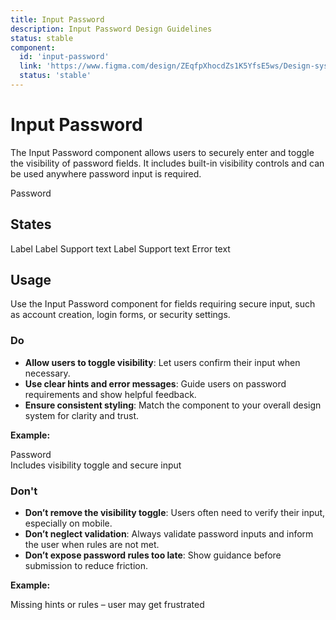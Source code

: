 ```yaml
---
title: Input Password
description: Input Password Design Guidelines
status: stable
component:
  id: 'input-password'
  link: 'https://www.figma.com/design/ZEqfpXhocdZs1K5YfsE5ws/Design-system?node-id=5499-7026'
  status: 'stable'
---
```


# Input Password

The Input Password component allows users to securely enter and toggle the visibility of password fields. It includes built-in visibility controls and can be used anywhere password input is required.

<Section current="design">

<ComponentPreview>
  <FormField>
    <FormFieldLabel htmlFor="text-password-id">Password</FormFieldLabel>
    <InputPassword placeholder="Placeholder" data-testid="text-password-id" />
  </FormField>
</ComponentPreview>
<FigmaPreviewButton href="https://www.figma.com/design/ZEqfpXhocdZs1K5YfsE5ws/Design-system?node-id=5499-7026" />

## States

<ComponentPreviewLayout className="flex-col">
  <ComponentPreviewItem className="w-96 h-52">
    <FormField>
      <FormFieldLabel htmlFor="text-password-id">Label</FormFieldLabel>
      <InputPassword placeholder="Placeholder" data-testid="text-password-id" />
    </FormField>
  </ComponentPreviewItem>
  <ComponentPreviewItem className="w-96 h-52">
    <FormField>
      <FormFieldLabel>Label</FormFieldLabel>
      <FormFieldHint>Support text</FormFieldHint>
      <InputPassword disabled placeholder="Placeholder" />
    </FormField>
  </ComponentPreviewItem>
  <ComponentPreviewItem className="w-96 h-52">
    <FormField>
      <FormFieldLabel>Label</FormFieldLabel>
      <FormFieldHint>Support text</FormFieldHint>
      <FormFieldError>Error text</FormFieldError>
      <InputPassword placeholder="Placeholder" />
    </FormField>
  </ComponentPreviewItem>
</ComponentPreviewLayout>

## Usage

Use the Input Password component for fields requiring secure input, such as account creation, login forms, or security settings.

### Do

- **Allow users to toggle visibility**: Let users confirm their input when necessary.
- **Use clear hints and error messages**: Guide users on password requirements and show helpful feedback.
- **Ensure consistent styling**: Match the component to your overall design system for clarity and trust.

**Example:**

<ComponentContainer>
  <div className="flex flex-col gap-4">
    <FormField>
      <FormFieldLabel htmlFor="text-password-id">Password</FormFieldLabel>
      <InputPassword placeholder="Placeholder" data-testid="text-password-id" />
    </FormField>
    <div className="gi-text-sm gi-text-gray-600">
      Includes visibility toggle and secure input
    </div>
  </div>
</ComponentContainer>

### Don't

- **Don’t remove the visibility toggle**: Users often need to verify their input, especially on mobile.
- **Don’t neglect validation**: Always validate password inputs and inform the user when rules are not met.
- **Don’t expose password rules too late**: Show guidance before submission to reduce friction.

**Example:**

<ComponentContainer>
  <div className="flex flex-col gap-4">
    <InputPassword placeholder="No guidance, hidden errors" />
    <div className="gi-text-sm gi-text-gray-600">
      Missing hints or rules – user may get frustrated
    </div>
  </div>
</ComponentContainer>

</Section>
